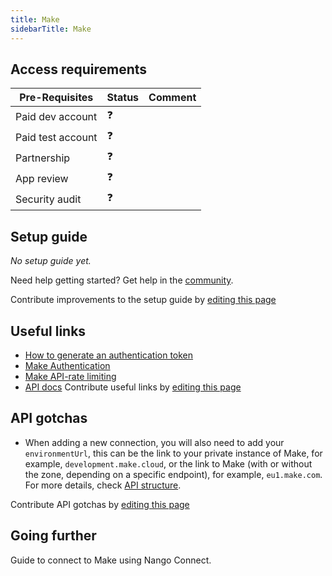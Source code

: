 ```yaml
---
title: Make
sidebarTitle: Make
---
```



<Overview />
<PreBuiltTooling />
<PreBuiltUseCases />

## Access requirements
| Pre-Requisites | Status | Comment|
| - | - | - |
| Paid dev account | ❓ |  |
| Paid test account | ❓ |  |
| Partnership | ❓ | |
| App review | ❓ |  |
| Security audit | ❓ | |


## Setup guide

_No setup guide yet._

<Tip>Need help getting started? Get help in the [community](https://nango.dev/slack).</Tip>

<Note>Contribute improvements to the setup guide by [editing this page](https://github.com/nangohq/nango/tree/master/docs/integrations/all/make.mdx)</Note>


## Useful links

- [How to generate an authentication token](https://www.make.com/en/api-documentation/authentication-token)
- [Make Authentication](https://www.make.com/en/api-documentation/authentication)
- [Make API-rate limiting](https://www.make.com/en/api-documentation/rate-limiting)
- [API docs](https://www.make.com/en/api-documentation)
<Note>Contribute useful links by [editing this page](https://github.com/nangohq/nango/tree/master/docs/integrations/all/make.mdx)</Note>

## API gotchas

- When adding a new connection, you will also need to add your `environmentUrl`, this can be the link to your private instance of Make, for example, `development.make.cloud`, or the link to Make (with or without the zone, depending on a specific endpoint), for example, `eu1.make.com`. For more details, check [API structure](https://www.make.com/en/api-documentation/api-structure).

<Note>Contribute API gotchas by [editing this page](https://github.com/nangohq/nango/tree/master/docs/integrations/all/make.mdx)</Note>


 ## Going further

<Card title="Connect to Make" icon="link" href="/integrations/all/make/connect" horizontal>
  Guide to connect to Make using Nango Connect.
</Card>